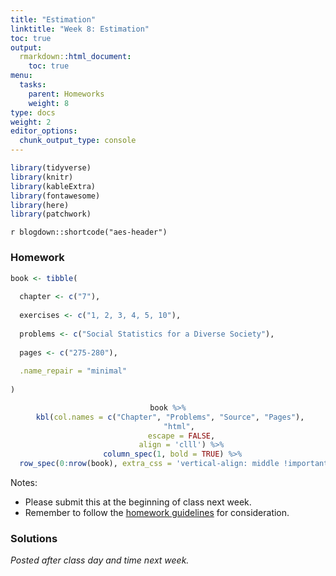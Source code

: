 ```yaml
---
title: "Estimation"
linktitle: "Week 8: Estimation"
toc: true
output:
  rmarkdown::html_document:
    toc: true
menu:
  tasks:
    parent: Homeworks
    weight: 8
type: docs
weight: 2
editor_options: 
  chunk_output_type: console
---
```


```r
library(tidyverse)
library(knitr)
library(kableExtra)
library(fontawesome)
library(here)
library(patchwork)
```

`r blogdown::shortcode("aes-header")`

### Homework
```r
book <- tibble(
  
  chapter <- c("7"),
  
  exercises <- c("1, 2, 3, 4, 5, 10"),
  
  problems <- c("Social Statistics for a Diverse Society"),
  
  pages <- c("275-280"),
  
  .name_repair = "minimal"
  
)
```

<center>
```r
book %>%
  kbl(col.names = c("Chapter", "Problems", "Source", "Pages"), 
      "html", 
      escape = FALSE,
      align = 'clll') %>%
  column_spec(1, bold = TRUE) %>%
  row_spec(0:nrow(book), extra_css = 'vertical-align: middle !important;', background = "#212121", color = "#ffffff")
```
</center>

Notes: 

- Please submit this at the beginning of class next week.
- Remember to follow the [homework guidelines](/tasks/#homeworks) for consideration.

<!--
to the Submission Portal on [ecampus](https://ecampus.wvu.edu/){target="_blank"} by 11:59 PM next Wednesday.<br>
-->

### Solutions

*Posted after class day and time next week.*

<!--


<details><summary>1</summary>
<p>
a. The estimate at the 90% confidence level is 20.87–21.13%. This means that there are 90 chances out of 100 that the confidence interval will contain the true population percentage of victims in the American population. Due to the large sample size, we converted the proportions to percentages, subtracting from 100, rather than 1.
\begin{align}
s_p &= \sqrt{\dfrac{21\cdot(100-21)}{239541}}\\
&\approx 0.08
\end{align}
and
\begin{align}
CI &= 21\pm 1.65\cdot0.08\\
&= 21\pm 0.13\\
&= (20.87, 21.13)
\end{align}
So the standard error of the mean is approximately <span class="boxed">0.08</span> with a confidence interval between <span class="boxed">20.87 to 21.13</span>.

b. The true percentage of crime victims in the American population is somewhere between 20.79% and 21.21% based on the 99% confidence interval. There are 99 chances out of 100 that the confidence interval will contain the true population percentage of crime victims. 
\begin{align}
CI &= 21\pm 2.58\cdot0.08\\
&= 21\pm 0.21\\
&= (20.79, 21.21)
\end{align}
So we have a confidence interval between <span class="boxed">20.79 to 21.21</span>.
</p>
</details>

<details><summary>2</summary>
<p>
a. For lower-class respondents, we have
\begin{align}
S_{\overline{Y}} &=\dfrac{3.08}{\sqrt{102}}\\[0.5ex]
&\approx 0.30
\end{align}
and
\begin{align}
CI &= 12.19\pm 1.96\cdot0.30\\
&= 12.19\pm 0.59\\
&= (11.60, 12.78)
\end{align}
So the estimated standard error for the sampling distribution is approximately <span class="boxed">0.30</span> with a confidence interval between <span class="boxed">11.60 to 12.78</span>.<br><br>
For working-class respondents, we have
\begin{align}
S_{\overline{Y}} &=\dfrac{2.93}{\sqrt{523}}\\[0.5ex]
&\approx 0.13
\end{align}
and
\begin{align}
CI &= 13.16\pm 1.96\cdot0.13\\
&= 13.16\pm 0.25\\
&= (12.91, 13.41)
\end{align}
So the estimated standard error for the sampling distribution is approximately <span class="boxed">0.13</span> with a confidence interval between <span class="boxed">12.91 to 13.41</span>.

b. For lower-class respondents, we have
\begin{align}
CI &= 12.19\pm 2.58\cdot0.30\\
&= 12.19\pm 0.77\\
&= (11.42, 12.96)
\end{align}
So the confidence interval is between <span class="boxed">11.42 to 12.96</span>.<br><br>
For working-class respondents, we have
\begin{align}
CI &= 14.60\pm 2.58\cdot0.13\\
&= 14.60\pm 0.34\\
&= (14.26, 14.94)
\end{align}
So the confidence interval is between <span class="boxed">14.26 to 14.94</span>.

c. As our confidence level increases, the confidence interval gets wider, not narrower. This is because a wider interval is needed to increase the probability that our calculated interval includes the true population value. Thus, increasing confidence leads to less precise intervals.
</p>
</details>

<details><summary>3</summary>
<p>
a. For Canadians we have
\begin{align}
s_p &= \sqrt{\dfrac{0.51\cdot(1-0.51)}{1004}}\\
&\approx 0.02
\end{align}
and
\begin{align}
CI &= 0.51\pm 1.96\cdot0.02\\
&= 0.51\pm 0.04\\
&= (0.47, 0.55)
\end{align}
So the estimated standard error of proportions is approximately <span class="boxed">0.02</span> with a confidence interval between <span class="boxed">0.47 to 0.55</span>.

b. For Americans we have \begin{align}
CI &= 0.45\pm 1.96\cdot0.02\\
&= 0.45\pm 0.04\\
&= (0.39, 0.49)
\end{align}
implying a confidence interval between <span class="boxed">0.39 to 0.49</span>.

c. Based upon the calculated 95% confidence interval, the majority of Americans do not believe climate change is a serious problem. The true percentage of Americans who believe climate change is a serious problem is under 50%, somewhere between 39% and 49%, based upon this Pew Research Center sample. On the other hand, it is possible that the majority of Canadians believe climate change is a serious problem. We can be 95% confident that the true percentage of Canadians is somewhere between 47% and 55%.
</p>
</details>

<details><summary>4</summary>
<p>
a. We have a 90% confidence interval for the males by calculating
\begin{align}
s_p &= \sqrt{\dfrac{0.21\cdot(1-0.21)}{337}}\\
&\approx 0.02
\end{align}
and
\begin{align}
CI &= 0.21\pm 1.65\cdot0.02\\
&= 0.21\pm 0.03\\
&= (0.18, 0.24)
\end{align}
implying an estimated standard error of proportions is approximately <span class="boxed">0.02</span> with a confidence interval between <span class="boxed">0.18 to 0.24</span>.

b. We have a 90% confidence interval for the demales by calculating
\begin{align}
s_p &= \sqrt{\dfrac{0.37\cdot(1-0.37)}{441}}\\
&\approx 0.02
\end{align}
and
\begin{align}
CI &= 0.37\pm 1.65\cdot0.02\\
&= 0.37\pm 0.03\\
&= (0.34, 0.40)
\end{align}
implying an estimated standard error of proportions is approximately <span class="boxed">0.02</span> with a confidence interval between <span class="boxed">0.34 to 0.40</span>.

</p>
</details>

<details><summary>5</summary>
<p>
<div style="padding-left: 30px;">
Due to the large sample size, we converted the proportion to full percentages, subtracting from 100 rather than 1.
\begin{align}
s_p &= \sqrt{\dfrac{51\cdot(100-51)}{5490}}\\
&\approx 0.67
\end{align}
and
\begin{align}
CI &= 51\pm 1.96\cdot0.67\\
&= 51\pm 0.13\\
&= (49.69, 52.31)
\end{align}
We set the interval at the 95% confidence level. However, no matter whether the 90%, 95%, or 99% confidence level is chosen, the calculated interval includes values below 50% for the vote for a Republican candidate. Therefore, you should tell your supervisors that it <span class="boxed">would not be possible to declare a Republican candidate the likely winner of the votes coming from men if there was an election today because it seems quite possible that less than a majority of male voters would support her/him.</span>
</div>
</p>
</details>

<details><summary>10</summary>
<p>
For Bernie Sanders we have
\begin{align}
s_p &= \sqrt{\dfrac{0.55\cdot(1-0.55)}{1754}}\\
&\approx 0.01
\end{align}
and
\begin{align}
CI &= 0.55\pm 1.65\cdot0.01\\
&= 0.55\pm 0.02\\
&= (0.53, 0.57)
\end{align}
implying an estimated standard error of proportions is approximately <span class="boxed">0.02</span> with a confidence interval between <span class="boxed">0.53 to 0.57</span>.<br><br>
For Hillary Clinton we have
\begin{align}
s_p &= \sqrt{\dfrac{0.38\cdot(1-0.38)}{1754}}\\
&\approx 0.01
\end{align}
and
\begin{align}
CI &= 0.38\pm 1.65\cdot0.01\\
&= 0.38\pm 0.02\\
&= (0.36, 0.40)
\end{align}
implying an estimated standard error of proportions is approximately <span class="boxed">0.02</span> with a confidence interval between <span class="boxed">0.36 to 0.40</span>.
</p>
</details>
-->
